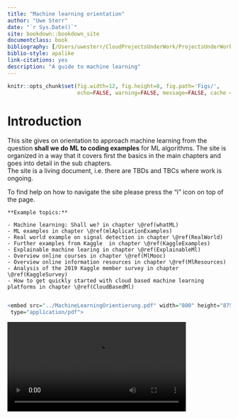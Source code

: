 ```yaml
--- 
title: "Machine learning orientation"
author: "Uwe Sterr"
date: "`r Sys.Date()`"
site: bookdown::bookdown_site
documentclass: book
bibliography: [/Users/uwesterr/CloudProjectsUnderWork/ProjectsUnderWork/bibliographyGeneral.bib]
biblio-style: apalike
link-citations: yes
description: "A guide to machine learning"
---
```



```r
knitr::opts_chunk$set(fig.width=12, fig.height=8, fig.path='Figs/',
                      echo=FALSE, warning=FALSE, message=FALSE, cache = TRUE)

```

# Introduction

This site gives on orientation to approach machine learning from the question **shall we do ML to coding examples** for ML algorithms. The site is organized in a way that it covers first the basics in the main chapters and goes into detail in the sub chapters.  
The site is a living document, i.e. there are TBDs and TBCs where work is ongoing.

To find help on how to navigate the site please press the "i" icon on top of the page.

```block2
**Example topics:**
  
- Machine learning: Shall we? in chapter \@ref(whatML)
- ML examples in chapter \@ref(mlAplicationExamples)
- Real world example on signal detection in chapter \@ref(RealWorld) 
- Further examples from Kaggle  in chapter \@ref(KaggleExamples) 
- Explainable machine learing in chapter \@ref(ExplainableMl)
- Overview online courses in chapter \@ref(MlMooc)
- Overview online information resources in chapter \@ref(MlResources)
- Analysis of the 2019 Kaggle member survey in chapter \@ref(KaggleSurvey)
- How to get quickly started with cloud based machine learning platforms in chapter \@ref(CloudBasedMl) 


```

```r
<embed src="../MachineLearningOrientierung.pdf" width="800" height="875" 
 type="application/pdf">
```






<video width="80%" loop controls>
  <source src="images/VaihingenTubMovieV3WithSteeringAndSalient.mp4" type="video/mp4">
  Your browser does not support the video tag.
</video>





